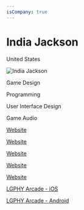 ```yaml
---
isCompany: true
---
```


# India Jackson

<Location>

United States

</Location>

![India Jackson](./directory_images/India_Jackson.jpeg)

<Skills>

Game Design 

Programming 

User Interface Design 

Game Audio

</Skills>

<Personal>

[Website](https://www.lgphy.com/india)

[Website](https://www.blackinastro.com/profiles/india-jackson)

[Website](https://aawip.com/india-jackson/)

</Personal>

<Business>

[Website](https://www.lgphy.com/linkup)

[Website](https://www.lgphy.com/)

</Business>

<Games>

[LGPHY Arcade - iOS](https://apps.apple.com/us/app/lgphy-arcade/id1564197834)

[LGPHY Arcade - Android](https://play.google.com/store/apps/details?id=com.lgphy.arcade)

</Games>
